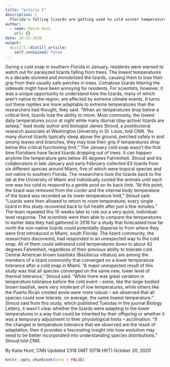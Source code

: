 ```yaml
---
title: "article 1"
description: |
  Florida's falling lizards are getting used to cold winter temperatures
author:
  - name: Katie Hunt
    url: {}
date: 10-25-2020
output:
  distill::distill_article:
    self_contained: false
---
```


During a cold snap in southern Florida in January, residents were warned to watch out for paralyzed lizards falling from trees.
The lowest temperatures in a decade stunned and immobilized the lizards, causing them to lose their grip from their usually safe perches in trees.
Comatose lizards littering the sidewalk might have been annoying for residents. For scientists, however, it was a unique opportunity to understand how the lizards, many of which aren't native to the region, are affected by extreme climate events. It turns out these reptiles are more adaptable to extreme temperatures than the researchers had thought, they said.
"When air temperatures drop below a critical limit, lizards lose the ability to move. Most commonly, the lowest daily temperatures occur at night while many diurnal (day-active) lizards are asleep," lead study author and biologist James Stroud, a postdoctoral research associate at Washington University in St. Louis, told CNN.
"As many diurnal lizards typically sleep above the ground, perched safely in and among leaves and branches, they may lose their grip if temperatures drop below this critical functioning limit."
The January cold snap wasn't the first time Floridians have faced lizards dropping out of trees. It can happen anytime the temperature gets below 45 degrees Fahrenheit.
Stroud and his collaborators in late January and early February collected 63 lizards from six different species around Miami, five of which were tropical species and not native to southern Florida.
The researchers took the lizards back to the lab at the University of Miami and individually cooled the animals until each one was too cold to respond to a gentle prod on its back limb.
"At this point, the lizard was removed from the cooler and the internal body temperature of the lizard was recorded as its lower temperature limit," Stroud said.
"Lizards were then allowed to return to room temperature; every single lizard in this study recovered back to full health after just a few minutes."
The team repeated this 10 weeks later to rule out a very quick, individual-level response.
The scientists were then able to compare the temperatures to earlier data they had gathered in 2016 for a study that forecasted how far north the non-native lizards could potentially disperse to from where they were first introduced in Miami, south Florida.
The lizard community, the researchers discovered, had responded in an unexpected way to the cold snap: All of them could withstand cold temperatures down to about 42 degrees Fahrenheit, regardless of their previous ability to tolerate cold.
Central American brown basilisks (Basiliscus vittatus) are among the members of a lizard community that converged on a lower temperature tolerance after a cold snap in Miami.
"A major unexpected result of this study was that all species converged on the same new, lower level of thermal tolerance," Stroud said.
"While there was great variation in temperature tolerance before the cold event -- some, like the large-bodied brown basilisk, were very intolerant of low temperatures, while others like the Puerto Rican crested anole were more robust -- we observed that all species could now tolerate, on average, the same lowest temperature."
Stroud said from this study, which published Tuesday in the journal Biology Letters, it wasn't clear whether the lizards were adapting to the lower temperatures in a way that could be inherited by their offspring or whether it was a temporary adjustment to their physiological limits -- acclimation.
"If the changes in temperature tolerance that we observed are the result of adaptation, then it provides a fascinating insight into how evolution may need to be better incorporated into understanding species distributions," Stroud told CNN.

By Katie Hunt, CNN
Updated 2318 GMT (0718 HKT) October 20, 2020


```r
knitr::opts_chunk$set(echo = FALSE)
```


